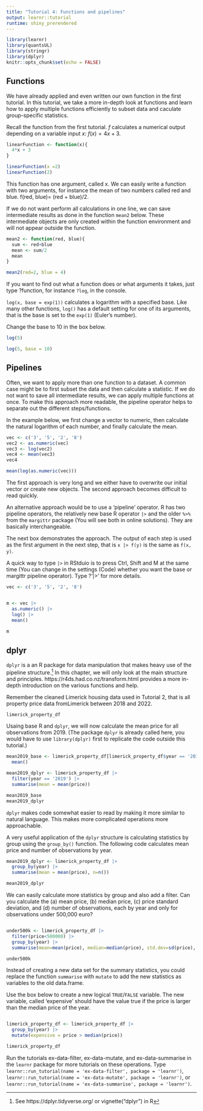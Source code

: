 ```yaml
---
title: "Tutorial 4: Functions and pipelines"
output: learnr::tutorial
runtime: shiny_prerendered
---
```


```r
library(learnr)
library(quantsUL)
library(stringr)
library(dplyr)
knitr::opts_chunk$set(echo = FALSE)
```


##  Functions

We have already applied and even written our own function in the first tutorial. In this tutorial, we take a more in-depth look at functions and learn how to apply multiple functions efficiently to subset data and caculate group-specific statistics.

Recall the function from the first tutorial. $f$ calculates a numerical output depending on a variable input $x$: $f(x)=4x+3$. 


```r

linearFunction <- function(x){
  4*x + 3
}

linearFunction(x =2)
linearFunction(2)
```

This function has one argument, called x. We can easily write a function with two arguments, for instance the mean of two numbers called red and blue. f(red, blue)= (red + blue)/2. 

If we do not want perform all calculations in one line, we can save intermediate results as done in the function `mean2` below. These intermediate objects are only created within the function environment and will not appear outside the function.

```r

mean2 <- function(red, blue){
  sum <- red+blue
  mean <- sum/2
  mean
}

mean2(red=2, blue = 4)
```

If you want to find out what a function does or what arguments it takes, just type ?function, for instance `?log`, in the console. 

`log(x, base = exp(1))` calculates a logarithm with a specified base. Like many other functions, `log()` has a default setting for one of its arguments, that is the base is set to the `exp(1)` (Euler's number). 

Change the base to 10 in the box below.

```r

log(5)
```
```r

log(5, base = 10)
```
## Pipelines

Often, we want to apply more than one function  to a dataset. A common case might be to first subset the data and then calculate a statistic. If we do not want to save all intermediate results, we can apply multiple functions at once. To make this approach more readable, the pipeline operator helps to separate out the different steps/functions.

In the example below, we first change a vector to numeric, then calculate the natural logarithm of each number, and finally calculate the mean.

```r

vec <- c('3', '5', '2', '8')
vec2 <- as.numeric(vec)
vec3 <- log(vec2)
vec4 <- mean(vec3)
vec4

mean(log(as.numeric(vec)))
```

The first approach is very long and we either have to overwrite our initial vector or create new objects. The second approach becomes difficult to read quickly.

An alternative approach would be to use a 'pipeline' operator. R has two pipeline operators, the relatively new base R operator `|>` and the older `%>%` from the `margittr` package (You will see both in online solutions). They are basically interchangeable.

The next box demonstrates the approach. The output of each step is used as the first argument in the next step, that is `x |> f(y)` is the same as `f(x, y)`. 

A quick way to type ` |> ` in RStduio is to press Ctrl, Shift and M at the same time (You can change in the settings (Code) whether you want the base or margittr pipeline operator). Type ?'|>' for more details.

```r

vec <- c('3', '5', '2', '8')


m <- vec |>
  as.numeric() |> 
  log() |> 
  mean()
  
m


```

## dplyr

`dplyr` is a an R package for data manipulation that makes heavy use of the pipeline structure.^[See https://dplyr.tidyverse.org/ or vignette("dplyr") in R] In this chapter, we will only look at the main structure and principles. https://r4ds.had.co.nz/transform.html provides a more in-depth introduction on the various functions and help.

Remember the cleaned Limerick housing data used in Tutorial 2, that is all property price data fromLimerick between 2018 and 2022.

```r
limerick_property_df
```

Usaing base R and `dplyr`, we will now calculate the mean price for all observations from 2019. (The package `dplyr` is already called here, you would have to use 
`library(dplyr)` first to replicate the code outside this tutorial.)

```r

mean2019_base <- limerick_property_df[limerick_property_df$year == '2019', 'price'] |> 
  mean() 

mean2019_dplyr <- limerick_property_df |>
  filter(year == '2019') |> 
  summarise(mean = mean(price)) 

mean2019_base
mean2019_dplyr
```

`dplyr` makes code somewhat easier to read by making it more similar to natural language. This makes more complicated operations more approachable.

A very useful application of the `dplyr` structure is calculating statistics by group using the `group_by()` function. The following code calculates mean price and number of observations by year.

```r

mean2019_dplyr <- limerick_property_df |>
  group_by(year) |> 
  summarise(mean = mean(price), n=n()) 

mean2019_dplyr
```

We can easily calculate more statistics by group and also add a filter. Can you calculate the (a) mean price, (b) median price, (c) price standard deviation, and (d) number of observations, each by year and only for observations under 500,000 euro?

```r

```
```r

under500k <- limerick_property_df |> 
  filter(price<500000) |> 
  group_by(year) |> 
  summarise(mean=mean(price), median=median(price), std.dev=sd(price), n=n())

under500k

```


Instead of creating a new data set for the summary statistics, you could replace the function `summarise` with `mutate` to add the new statistics as variables to the old data.frame. 

Use the box below to create a new logical `TRUE`/`FALSE` variable. The new variable, called 'expensive' should have the value true if the price is larger than the median price of the year.

```r

```
```r

limerick_property_df <- limerick_property_df |> 
  group_by(year) |> 
  mutate(expensive = price > median(price))

limerick_property_df

```

Run the tutorials ex-data-filter, ex-data-mutate, and ex-data-summarise in the `learnr` package for more tutorials on these operations. Type `learnr::run_tutorial(name = 'ex-data-filter', package = 'learnr')`, `learnr::run_tutorial(name = 'ex-data-mutate', package = 'learnr')`, or `learnr::run_tutorial(name = 'ex-data-summarise', package = 'learnr')`.
